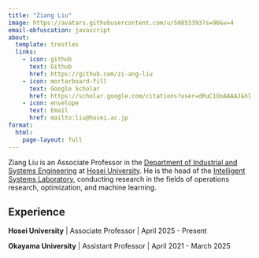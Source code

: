 ```yaml
---
title: "Ziang Liu"
image: https://avatars.githubusercontent.com/u/50853393?s=96&v=4
email-obfuscation: javascript
about:
  template: trestles
  links:
    - icon: github
      text: Github
      href: https://github.com/zi-ang-liu
    - icon: mortarboard-fill
      text: Google Scholar
      href: https://scholar.google.com/citations?user=dRuC1OoAAAAJ&hl
    - icon: envelope
      text: Email
      href: mailto:liu@hosei.ac.jp
format: 
  html:
    page-layout: full
---
```


Ziang Liu is an Associate Professor in the [Department of Industrial and Systems Engineering](https://ise-hp.ws.hosei.ac.jp/) at [Hosei University](https://www.hosei.ac.jp/). He is the head of the [Intelligent Systems Laboratory](https://isl-hosei.github.io/), conducting research in the fields of operations research, optimization, and machine learning.

## Experience

**Hosei University** | Associate Professor | April 2025 - Present

**Okayama University** | Assistant Professor | April 2021 - March 2025
